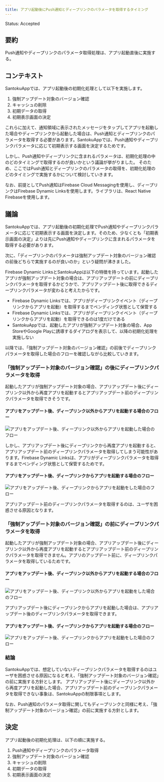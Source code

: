```yaml
---
title: アプリ起動後にPush通知とディープリンクのパラメータを取得するタイミング
---
```


Status: Accepted

<!--
Proposed: 提案中
Accepted: 採用
Rejected: 却下
Superseded: 廃止
-->

## 要約

Push通知やディープリンクのパラメータ取得処理は、アプリ起動直後に実施する。

## コンテキスト

SantokuAppでは、アプリ起動後の初期化処理として以下を実施します。

1. 強制アップデート対象のバージョン確認
1. キャッシュの削除
1. 初期データの取得
1. 初期表示画面の決定

これらに加えて、通知領域に表示されたメッセージをタップしてアプリを起動した場合やディープリンクから起動した場合は、Push通知とディープリンクのパラメータを取得する必要があります。SantokuAppでは、Push通知やディープリンクパラメータに応じて初期表示する画面を決定するためです。

しかし、Push通知やディープリンクに含まれるパラメータは、初期化処理の中のどのタイミングで取得するのが良いかという議論が挙がりました。
そのため、ここではPush通知とディープリンクのパラメータの取得を、初期化処理のどのタイミングで実施するかについて検討していきます。

なお、前提としてPush通知はFirebase Cloud Messagingを使用し、ディープリンクはFirebase Dynamic Linksを使用します。ライブラリは、React Native Firebaseを使用します。

## 議論

SantokuAppでは、アプリ起動後の初期化処理でPush通知やディープリンクパラメータに応じて初期表示する画面を決定します。そのため、少なくとも「初期表示画面の決定」よりは先にPush通知やディープリンクに含まれるパラメータを取得する必要があります。

次に、「ディープリンクのパラメータは強制アップデート対象のバージョン確認の前後どちらで実施するのが良いのか」という疑問が沸きました。

Firebase Dynamic LinksとSantokuAppは以下の特徴を持っています。起動したアプリが強制アップデート対象の場合は、アプリアップデートの前にディープリンクパラメータを取得するかどうかで、アプリアップデート後に取得できるディープリンクパラメータが変わると考えたからです。

- Firebase Dynamic Linksでは、アプリがディープリンクイベント（ディープリンクからアプリを起動）を取得するまでペンディング状態として保管する
- Firebase Dynamic Linksでは、アプリがディープリンクイベント（ディープリンクからアプリを起動）を取得できるのは1度だけである
- SantokuAppでは、起動したアプリが強制アップデート対象の場合、App StoreやGoogle Playに誘導するダイアログを表示して、以降の初期化処理を実施しない

以降では、「強制アップデート対象のバージョン確認」の前後でディープリンクパラメータを取得した場合のフローを確認しながら比較していきます。

### 「強制アップデート対象のバージョン確認」の後にディープリンクパラメータを取得

起動したアプリが強制アップデート対象の場合、アプリアップデート後にディープリンク以外から再度アプリを起動するとアプリアップデート前のディープリンクパラメータを取得できそうです。

#### アプリをアップデート後、ディープリンク以外からアプリを起動する場合のフロー

![アプリをアップデート後、ディープリンク以外からアプリを起動した場合のフロー](assets/adr-005-deep-links-flow1.drawio.png)

しかし、アプリアップデート後にディープリンクから再度アプリを起動すると、アプリアップデート前のディープリンクパラメータを取得してしまう可能性があります。Firebase Dynamic Linksは、アプリがディープリンクパラメータを取得するまでペンディング状態として保管するためです。

#### アプリをアップデート後、ディープリンクからアプリを起動する場合のフロー

![アプリをアップデート後、ディープリンクからアプリを起動をした場合のフロー](assets/adr-005-deep-links-flow2.drawio.png)

アプリアップデート前のディープリンクパラメータを取得するのは、ユーザを困惑させる原因となります。

### 「強制アップデート対象のバージョン確認」の前にディープリンクパラメータを取得

起動したアプリが強制アップデート対象の場合、アプリアップデート後にディープリンク以外から再度アプリを起動するとアプリアップデート前のディープリンクパラメータを取得できません。アプリのアップデート前に、ディープリンクパラメータを取得しているためです。

<!-- markdownlint-disable MD024 -->

#### アプリをアップデート後、ディープリンク以外からアプリを起動する場合のフロー

<!-- markdownlint-enable MD024 -->

![アプリをアップデート後、ディープリンク以外からアプリを起動をした場合のフロー](assets/adr-005-deep-links-flow3.drawio.png)

アプリアップデート後にディープリンクからアプリを起動した場合は、アプリアップデート後のディープリンクパラメータを取得できます。

<!-- markdownlint-disable MD024 -->

#### アプリをアップデート後、ディープリンクからアプリを起動する場合のフロー

<!-- markdownlint-enable MD024 -->

![アプリをアップデート後、ディープリンクからアプリを起動をした場合のフロー](assets/adr-005-deep-links-flow4.drawio.png)

### 結論

SantokuAppでは、想定していないディープリンクパラメータを取得するのはユーザを困惑させる原因になると考え、「強制アップデート対象のバージョン確認」の前に実施する方針とします。
アプリアップデート後にディープリンク以外から再度アプリを起動した場合、アプリアップデート前のディープリンクパラメータを取得できない事象は、SantokuAppの制限事項とします。

なお、Push通知のパラメータ取得に関してもディープリンクと同様に考え、「強制アップデート対象のバージョン確認」の前に実施する方針とします。

## 決定

アプリ起動後の初期化処理は、以下の順に実施する。

1. Push通知やディープリンクのパラメータ取得
1. 強制アップデート対象のバージョン確認
1. キャッシュの削除
1. 初期データの取得
1. 初期表示画面の決定
